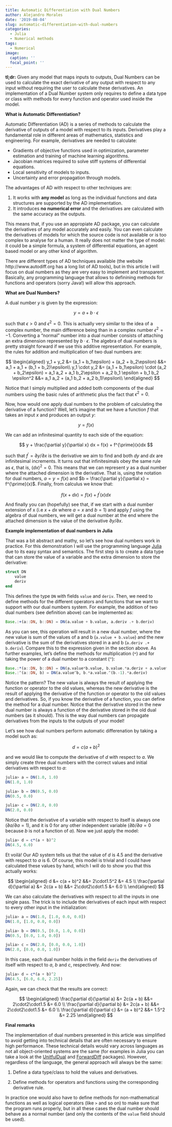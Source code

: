 ```yaml
---
title: Automatic Differentiation with Dual Numbers
author: Alejandro Morales
date: '2019-08-04'
slug: automatic-differentiation-with-dual-numbers
categories:
  - Julia
  - Numerical methods
tags:
  - Numerical
image:
  caption: ''
  focal_point: ''
---
```


**tl;dr:** Given any model that maps inputs to outputs, Dual Numbers can be used to calculate the exact derivative of any output with respect to any input without requiring the user to calculate these derivatives. An implementation of a Dual Number system only requires to define a data type or class with methods for every function and operator used inside the model.

**What is Automatic Differentiation?**

Automatic Differentiation (AD) is a series of methods to calculate the derivative of outputs of a model with respect to its inputs. Derivatives play a fundamental role in different areas of mathematics, statistics and engineering. For example, derivatives are needed to calculate:

- Gradients of objective functions used in optimization, parameter estimation and training of machine learning algorithms.  
- Jacobian matrices required to solve stiff systems of differential equations.  
- Local sensitivity of models to inputs.  
- Uncertainty and error propagation through models.   

The advantages of AD with respect to other techniques are:

1. It works with **any model** as long as the individual functions and data structures are supported by the AD implementation.
2. It introduces **no numerical error**  and the derivatives are calculated with the same accuracy as the outputs.

This means that, if you use an appropiate AD package, you can calculate the derivatives of any model accurately and easily. You can even calculate the derivatives of models for which the source code is not available or is too complex to analyse for a human. It really does not matter the type of model: it could be a simple formula, a system of differential equations, an agent based model or any other kind of algorithm.

There are different types of AD techniques available (the website http://www.autodiff.org has a long list of AD tools), but in this article I will focus on dual numbers as they are very easy to implement and transparent. Basically, any programming language that allows to definining methods for functions and operators (sorry Java!) will allow this approach.

**What are Dual Numbers?**

A dual number $y$ is given by the expression:

$$
y = a + b \cdot \epsilon
$$

such that $\epsilon > 0$ and $\epsilon^2 = 0$. This is actually very similar to the idea of a complex number, the main difference being than in a complex number $\epsilon^2 = -1$. Converting a "normal" number into a dual number consists of attaching an extra dimension represented by $b \cdot \epsilon$. The algebra of dual numbers is pretty straight forward if we use this additive representation. For example, the rules for addition and multiplication of two dual numbers are:

$$
\begin{aligned}
y_1 + y_2 &= (a_1 + b_1\epsilon) + (a_2 + b_2\epsilon) &&= a_1 + a_1 + (b_1 + b_2)\epsilon\\
y_1 \cdot y_2 &= (a_1 + b_1\epsilon) \cdot (a_2 + b_2\epsilon) = a_1 a_2 + a_1 b_2\epsilon + a_2 b_1 \epsilon + b_1 b_2 \epsilon^2 &&= a_1 a_2 + (a_1 b_2 + a_2 b_1)\epsilon\\
\end{aligned}
$$

Notice that I simply multiplied and added both components of the dual numbers using the basic rules of arithmetic plus the fact that $\epsilon^2 = 0$.

Now, how would one apply dual numbers to the problem of calculating the derivative of a function? Well, let's imagine that we have a function $f$ that takes an input $x$ and produces an output $y$:

$$
y = f(x)
$$

We can add an infinitesimal quantity to each side of the equation:

$$
y + \frac{\partial y}{\partial x} dx = f(x) + f^{\prime}(x)dx
$$

such that $f^{\prime} = \partial y/ \partial x$ is the derivative we aim to find and both $dy$ and $dx$ are infinitesimal increments. It turns out that infinitesimals obey the same rule as $\epsilon$, that is, $(dx)^2 = 0$. This means that we can represent $y$ as a dual number where the attached dimension is the derivative. That is, using the notation for dual numbers, $a = y = f(x)$ and $b =  \frac{\partial y}{\partial x} = f^{\prime}(x)$. Finally, from calculus we know that:

$$
f(x + dx) = f(x) + f^{\prime}(x)dx
$$

And finally you can (hopefully) see that, if we start with a dual number extension of x (i.e $x + dx$ where $a = x$ and $b = 1$) and apply $f$ using the algebra of dual numbers, we will get a dual number at the end where the attached dimension is the value of the derivative  $\partial y/ \partial x$.

**Example implementation of dual numbers in Julia**

That was a bit abstract and mathy, so let's see how dual numbers work in practice. For this demonstration I will use the programming language [Julia](https://julialang.org/) due to its easy syntax and semantics. The first step is to create a data type that can store the value of a variable and the extra dimension to store the derivative:

```julia
struct DN 
    value
    deriv
end
```

This defines the type `DN` with fields `value` and `deriv`. Then, we need to define methods for the different operators and functions that we want to support with our dual numbers system. For example, the addition of two dual numbers (see definition above) can be implemented as:

```julia
Base.:+(a::DN, b::DN) = DN(a.value + b.value, a.deriv .+ b.deriv)
```

As you can see, this operation will result in a new dual number, where the new value is sum of the values of a and b (`a.value + b.value`) and the new derivative is the sum of the derivatives stored in a and b (`a.deriv .+ b.deriv`). Compare this to the expression given in the section above. As further examples, let's define the methods for multiplication (`*`) and for taking the power of a dual number to a constant (`^`):

```julia
Base.:*(a::DN, b::DN) = DN(a.value*b.value, b.value.*a.deriv + a.value*b.deriv)
Base.:^(a::DN, b) = DN(a.value^b, b.*a.value.^(b.-1).*a.deriv)
```

Notice the pattern? The new value is always the result of applying the function or operator to the old values, whereas the new derivative is the result of applying the derivative of the function or operator to the old values and derivatives. So, if you know the derivative of a function, you can define the method for a dual number. Notice that the derivative stored in the new dual number is always a function of the derivative stored in the old dual numbers (as it should). This is the way dual numbers can propagate derivatives from the inputs to the outputs of your model!

Let's see how dual numbers perform automatic differenation by taking a model such as:

$$
d = c (a + b)^2
$$

and we would like to compute the derivative of $d$ with respect to $a$. We simply create three dual numbers with the correct values and initial derivatives with respect to $a$:

```julia
julia> a = DN(1.0, 1.0)
DN(1.0, 1.0)

julia> b = DN(0.5, 0.0)
DN(0.5, 0.0)

julia> c = DN(2.0, 0.0)
DN(2.0, 0.0)
```

Notice that the derivative of a variable with respect to itself is always one ($\partial a/\partial a = 1$), and it is 0 for any other independent variable ($\partial b/\partial a = 0$ because $b$ is not a function of $a$). Now we just apply the model:

```julia
julia> d = c*(a + b)^2
DN(4.5, 6.0)
```

Et voilà! Our AD system tells us that the value of $d$ is 4.5 and the derivative with respect to $a$ is 6. Of course, this model is trivial and I could have calculated these values by hand, which I will do to show you that this actually works:

$$
\begin{aligned}
d &= c(a + b)^2 &&= 2\cdot1.5^2 &= 4.5 \\
\frac{\partial d}{\partial a} &= 2c(a + b) &&= 2\cdot2\cdot1.5 &= 6.0 \\
\end{aligned}
$$ 

We can also calculate the derivatives with respect to all the inputs in one single pass. The trick is to include the derivatives of each input with respect to every other input in the initialization:

```julia
julia> a = DN(1.0, [1.0, 0.0, 0.0])
DN(1.0, [1.0, 0.0, 0.0])

julia> b = DN(0.5, [0.0, 1.0, 0.0])
DN(0.5, [0.0, 1.0, 0.0])

julia> c = DN(2.0, [0.0, 0.0, 1.0])
DN(2.0, [0.0, 0.0, 1.0])
```

In this case, each dual number holds in the field `deriv` the derivatives of itself with respect to $a$, $b$ and $c$, respectively. And now: 

```julia
julia> d = c*(a + b)^2
DN(4.5, [6.0, 6.0, 2.25])
```

Again, we can check that the results are correct:

$$
\begin{aligned}
\frac{\partial d}{\partial a} &= 2c(a + b) &&= 2\cdot2\cdot1.5 &= 6.0 \\
\frac{\partial d}{\partial b} &= 2c(a + b) &&= 2\cdot2\cdot1.5 &= 6.0 \\
\frac{\partial d}{\partial c} &= (a + b)^2 &&= 1.5^2 &= 2.25
\end{aligned}
$$

**Final remarks**

The implementation of dual numbers presented in this article was simplified to avoid getting into technical details that are often necessary to ensure high performance. These technical details would vary across languages as not all object-oriented systems are the same (for examples in Julia you can take a look at the [UnitfulDual](https://github.com/AleMorales/UnitfulDual.jl) and [ForwardDiff](https://github.com/JuliaDiff/ForwardDiff.jl) packages). However, regardless of the language, the general approach will always be the same:

1. Define a data type/class to hold the values and derivatives. 

2. Define methods for operators and functions using the corresponding derivative rule. 

In practice one would also have to define methods for non-mathematical functions as well as logical operators (like `>` and so on) to make sure that the program runs properly, but in all these cases the dual number should behave as a normal number (and only the contents of the `value` field should be used).  